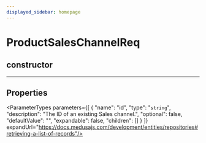 ```yaml
---
displayed_sidebar: homepage
---
```



# ProductSalesChannelReq

## constructor

___

## Properties

<ParameterTypes parameters={[
  {
    "name": "id",
    "type": "`string`",
    "description": "The ID of an existing Sales channel.",
    "optional": false,
    "defaultValue": "",
    "expandable": false,
    "children": []
  }
]} expandUrl="https://docs.medusajs.com/development/entities/repositories#retrieving-a-list-of-records"/>

